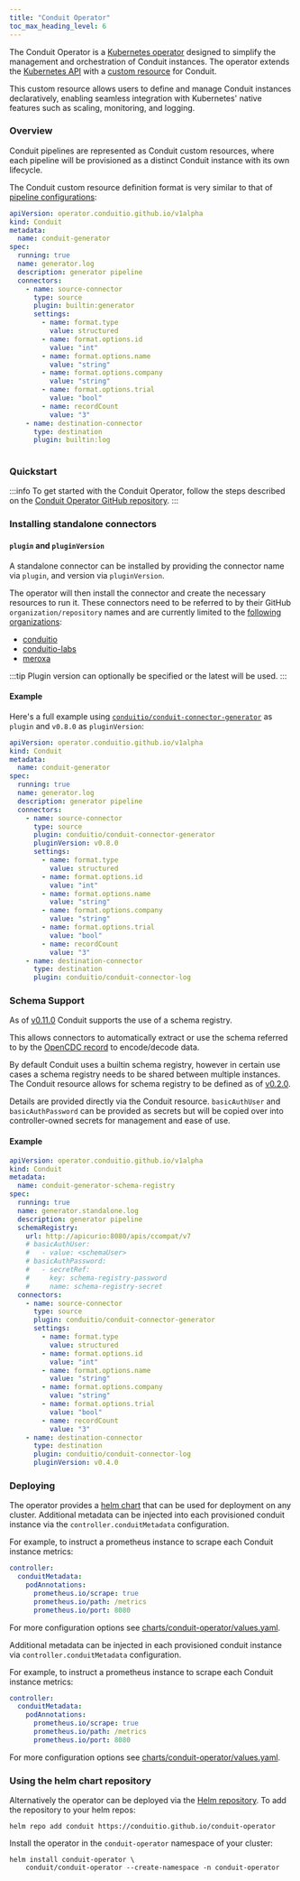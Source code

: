 ```yaml
---
title: "Conduit Operator"
toc_max_heading_level: 6
---
```


The Conduit Operator is a [Kubernetes operator](https://kubernetes.io/docs/concepts/extend-kubernetes/operator/) designed to simplify the management and orchestration of Conduit instances. The operator extends the [Kubernetes API](https://kubernetes.io/docs/concepts/overview/kubernetes-api/) with a [custom resource](https://kubernetes.io/docs/concepts/extend-kubernetes/api-extension/custom-resources/) for Conduit. 

This custom resource allows users to define and manage Conduit instances declaratively, enabling seamless integration with Kubernetes' native features such as scaling, monitoring, and logging.

### Overview

Conduit pipelines are represented as Conduit custom resources, where each pipeline will be provisioned 
as a distinct Conduit instance with its own lifecycle. 

The Conduit custom resource definition format is very similar to that of [pipeline configurations](/docs/using/pipelines/configuration-file):

```yaml
apiVersion: operator.conduitio.github.io/v1alpha
kind: Conduit
metadata:
  name: conduit-generator
spec:
  running: true
  name: generator.log
  description: generator pipeline
  connectors:
    - name: source-connector
      type: source
      plugin: builtin:generator
      settings:
        - name: format.type
          value: structured
        - name: format.options.id
          value: "int"
        - name: format.options.name
          value: "string"
        - name: format.options.company
          value: "string"
        - name: format.options.trial
          value: "bool"
        - name: recordCount
          value: "3"
    - name: destination-connector
      type: destination
      plugin: builtin:log
      
```

### Quickstart

:::info
To get started with the Conduit Operator, follow the steps described on the [Conduit Operator GitHub repository](https://github.com/ConduitIO/conduit-operator?tab=readme-ov-file#quickstart).
:::

### Installing standalone connectors

#### `plugin` and `pluginVersion`

A standalone connector can be installed by providing the connector name via `plugin`, and version via `pluginVersion`. 

The operator will then install the connector and create the necessary resources to run it. These connectors need to be referred to by their GitHub `organization/repository` names and are currently limited to the [following organizations](https://github.com/ConduitIO/conduit-operator/blob/7321042d1fa1205f3c1e5faf70775184ebafedba/pkg/conduit/plugin.go#L9-L11):

- [conduitio](https://github.com/conduitio)
- [conduitio-labs](https://github.com/conduitio-labs)
- [meroxa](https://github.com/meroxa)


:::tip
Plugin version can optionally be specified or the latest will be used. 
:::

#### Example

Here's a full example using [`conduitio/conduit-connector-generator`](https://github.com/conduitio/conduit-connector-generator) as `plugin` and `v0.8.0` as `pluginVersion`:

```yaml
apiVersion: operator.conduitio.github.io/v1alpha
kind: Conduit
metadata:
  name: conduit-generator
spec:
  running: true
  name: generator.log
  description: generator pipeline
  connectors:
    - name: source-connector
      type: source
      plugin: conduitio/conduit-connector-generator
      pluginVersion: v0.8.0
      settings:
        - name: format.type
          value: structured
        - name: format.options.id
          value: "int"
        - name: format.options.name
          value: "string"
        - name: format.options.company
          value: "string"
        - name: format.options.trial
          value: "bool"
        - name: recordCount
          value: "3"
    - name: destination-connector
      type: destination
      plugin: conduitio/conduit-connector-log
```

### Schema Support

As of [v0.11.0](/changelog/2024-08-19-conduit-0-11-0-release) Conduit supports the use of a schema registry. 

This allows connectors to automatically extract or use the schema referred to by the [OpenCDC record](/docs/using/opencdc-record) to encode/decode data. 

By default Conduit uses a builtin schema registry, however in certain use cases a schema registry needs to be shared between multiple instances. The Conduit resource allows for schema registry to be defined as of [v0.2.0](https://github.com/ConduitIO/conduit-operator/releases/tag/v0.0.2).

Details are provided directly via the Conduit resource. `basicAuthUser` and `basicAuthPassword` can be provided as secrets but will be copied over into controller-owned secrets for management and ease of use.

#### Example

```yaml
apiVersion: operator.conduitio.github.io/v1alpha
kind: Conduit
metadata:
  name: conduit-generator-schema-registry
spec:
  running: true
  name: generator.standalone.log
  description: generator pipeline
  schemaRegistry:
    url: http://apicurio:8080/apis/ccompat/v7
    # basicAuthUser:
    #   - value: <schemaUser>
    # basicAuthPassword:
    #   - secretRef:
    #     key: schema-registry-password
    #     name: schema-registry-secret
  connectors:
    - name: source-connector
      type: source
      plugin: conduitio/conduit-connector-generator
      settings:
        - name: format.type
          value: structured
        - name: format.options.id
          value: "int"
        - name: format.options.name
          value: "string"
        - name: format.options.company
          value: "string"
        - name: format.options.trial
          value: "bool"
        - name: recordCount
          value: "3"
    - name: destination-connector
      type: destination
      plugin: conduitio/conduit-connector-log
      pluginVersion: v0.4.0
```

### Deploying

The operator provides a [helm chart](https://github.com/ConduitIO/conduit-operator/blob/main/charts/conduit-operator) that can be used for deployment on any cluster. Additional metadata can be injected into each provisioned conduit instance via the `controller.conduitMetadata` configuration.

For example, to instruct a prometheus instance to scrape each Conduit instance metrics:

```yaml
controller:
  conduitMetadata:
    podAnnotations:
      prometheus.io/scrape: true
      prometheus.io/path: /metrics
      prometheus.io/port: 8080
```

For more configuration options see [charts/conduit-operator/values.yaml](https://github.com/ConduitIO/conduit-operator/blob/main/charts/conduit-operator/values.yaml).

Additional metadata can be injected in each provisioned conduit instance via `controller.conduitMetadata` configuration. 

For example, to instruct a prometheus instance to scrape each Conduit instance metrics:

```yaml
controller:
  conduitMetadata:
    podAnnotations:
      prometheus.io/scrape: true
      prometheus.io/path: /metrics
      prometheus.io/port: 8080
```

For more configuration options see [charts/conduit-operator/values.yaml](https://github.com/ConduitIO/conduit-operator/blob/main/charts/conduit-operator/values.yaml).

### Using the helm chart repository

Alternatively the operator can be deployed via the [Helm repository](https://helm.sh/docs/topics/chart_repository/). To add the repository to your helm repos:

```shell
helm repo add conduit https://conduitio.github.io/conduit-operator
```

Install the operator in the `conduit-operator` namespace of your cluster:

```shell
helm install conduit-operator \
    conduit/conduit-operator --create-namespace -n conduit-operator
```
